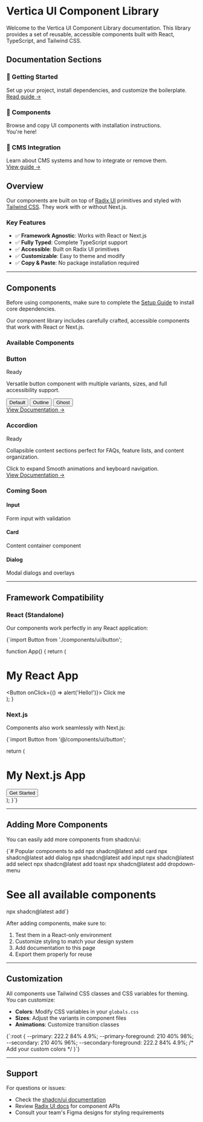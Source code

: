 
# Vertica UI Component Library

Welcome to the Vertica UI Component Library documentation. This library provides a set of reusable, accessible components built with React, TypeScript, and Tailwind CSS.

## Documentation Sections

<div className="grid gap-4 md:grid-cols-3 mb-8">
  <div className="border rounded-lg p-4 hover:bg-accent/50 transition-colors">
    <h3 className="font-semibold mb-2">🚀 Getting Started</h3>
    <div className="text-sm text-muted-foreground mb-3">
      Set up your project, install dependencies, and customize the boilerplate.
    </div>
    <a href="/docs/getting-started" className="text-primary text-sm hover:underline">
      Read guide →
    </a>
  </div>
  
  <div className="border rounded-lg p-4 hover:bg-accent/50 transition-colors">
    <h3 className="font-semibold mb-2">🧩 Components</h3>
    <div className="text-sm text-muted-foreground mb-3">
      Browse and copy UI components with installation instructions.
    </div>
    <span className="text-primary text-sm">You're here!</span>
  </div>
  
  <div className="border rounded-lg p-4 hover:bg-accent/50 transition-colors">
    <h3 className="font-semibold mb-2">📝 CMS Integration</h3>
    <div className="text-sm text-muted-foreground mb-3">
      Learn about CMS systems and how to integrate or remove them.
    </div>
    <a href="/docs/cms" className="text-primary text-sm hover:underline">
      View guide →
    </a>
  </div>
</div>

## Overview

Our components are built on top of [Radix UI](https://www.radix-ui.com/) primitives and styled with [Tailwind CSS](https://tailwindcss.com/). They work with or without Next.js.

### Key Features

- ✅ **Framework Agnostic**: Works with React or Next.js
- ✅ **Fully Typed**: Complete TypeScript support
- ✅ **Accessible**: Built on Radix UI primitives
- ✅ **Customizable**: Easy to theme and modify
- ✅ **Copy & Paste**: No package installation required

---

## Components

Before using components, make sure to complete the [Setup Guide](/docs/components/setup) to install core dependencies.

Our component library includes carefully crafted, accessible components that work with React or Next.js.

### Available Components

<div className="grid gap-4 md:grid-cols-2 mb-8">
  <div className="border rounded-lg p-6 hover:bg-accent/50 transition-colors">
    <div className="flex items-center justify-between mb-3">
      <h3 className="text-lg font-semibold">Button</h3>
      <span className="text-xs bg-green-100 text-green-800 px-2 py-1 rounded-full">Ready</span>
    </div>
    <p className="text-sm text-muted-foreground mb-4">
      Versatile button component with multiple variants, sizes, and full accessibility support.
    </p>
    <div className="flex gap-2 mb-4">
      <Button size="sm">Default</Button>
      <Button variant="outline" size="sm">Outline</Button>
      <Button variant="ghost" size="sm">Ghost</Button>
    </div>
    <a href="/docs/components/button" className="text-primary text-sm font-medium hover:underline">
      View Documentation →
    </a>
  </div>

  <div className="border rounded-lg p-6 hover:bg-accent/50 transition-colors">
    <div className="flex items-center justify-between mb-3">
      <h3 className="text-lg font-semibold">Accordion</h3>
      <span className="text-xs bg-green-100 text-green-800 px-2 py-1 rounded-full">Ready</span>
    </div>
    <p className="text-sm text-muted-foreground mb-4">
      Collapsible content sections perfect for FAQs, feature lists, and content organization.
    </p>
    <div className="mb-4">
      <Accordion type="single" collapsible className="w-full">
        <AccordionItem value="demo">
          <AccordionTrigger className="text-sm py-2">Click to expand</AccordionTrigger>
          <AccordionContent className="text-sm">
            Smooth animations and keyboard navigation.
          </AccordionContent>
        </AccordionItem>
      </Accordion>
    </div>
    <a href="/docs/components/accordion" className="text-primary text-sm font-medium hover:underline">
      View Documentation →
    </a>
  </div>
</div>

### Coming Soon

<div className="grid gap-4 md:grid-cols-3 mb-8">
  <div className="border rounded-lg p-4 bg-muted/20">
    <h4 className="font-medium mb-2">Input</h4>
    <div className="text-xs text-muted-foreground">Form input with validation</div>
  </div>
  <div className="border rounded-lg p-4 bg-muted/20">
    <h4 className="font-medium mb-2">Card</h4>
    <div className="text-xs text-muted-foreground">Content container component</div>
  </div>
  <div className="border rounded-lg p-4 bg-muted/20">
    <h4 className="font-medium mb-2">Dialog</h4>
    <div className="text-xs text-muted-foreground">Modal dialogs and overlays</div>
  </div>
</div>

---

## Framework Compatibility

### React (Standalone)

Our components work perfectly in any React application:

<CodeBlock filename="App.js">
{`import Button from './components/ui/button';

function App() {
  return (
    <div>
      <h1>My React App</h1>
      <Button onClick={() => alert('Hello!')}>
        Click me
      </Button>
    </div>
  );
}

</CodeBlock>

### Next.js

Components also work seamlessly with Next.js:

<CodeBlock filename="page.tsx">
{`import Button from '@/components/ui/button';

  return (
    <main>
      <h1>My Next.js App</h1>
      <Button>Get Started</Button>
    </main>
  );
}`}
</CodeBlock>

---

## Adding More Components

You can easily add more components from shadcn/ui:

<CodeBlock language="bash">
{`# Popular components to add
npx shadcn@latest add card
npx shadcn@latest add dialog  
npx shadcn@latest add input
npx shadcn@latest add select
npx shadcn@latest add toast
npx shadcn@latest add dropdown-menu

# See all available components
npx shadcn@latest add`}
</CodeBlock>

After adding components, make sure to:
1. Test them in a React-only environment
2. Customize styling to match your design system  
3. Add documentation to this page
4. Export them properly for reuse

---

## Customization

All components use Tailwind CSS classes and CSS variables for theming. You can customize:

- **Colors**: Modify CSS variables in your `globals.css`
- **Sizes**: Adjust the variants in component files
- **Animations**: Customize transition classes

<CodeBlock filename="globals.css">
{`:root {
  --primary: 222.2 84% 4.9%;
  --primary-foreground: 210 40% 98%;
  --secondary: 210 40% 96%;
  --secondary-foreground: 222.2 84% 4.9%;
  /* Add your custom colors */
}`}
</CodeBlock>

---

## Support

For questions or issues:
- Check the [shadcn/ui documentation](https://ui.shadcn.com/)
- Review [Radix UI docs](https://www.radix-ui.com/) for component APIs
- Consult your team's Figma designs for styling requirements
